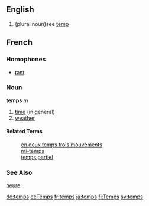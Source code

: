 ==English==

#(plural noun)see [[temp]]

==French==
===Homophones===
*[[tant]]

===Noun===
'''temps''' ''m''

# [[time]] (in general)
# [[weather]]

====Related Terms====
:[[en deux temps trois mouvements]]
:[[mi-temps]]
:[[temps partiel]]
===See Also===
[[heure]]

[[de:temps]]
[[et:Temps]]
[[fr:temps]]
[[ja:temps]]
[[fi:Temps]]
[[sv:temps]]